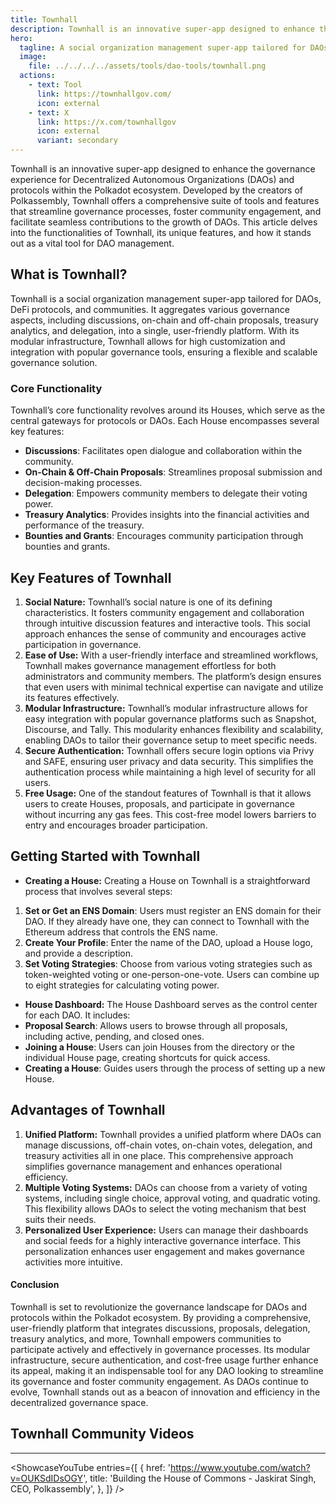 ```yaml
---
title: Townhall
description: Townhall is an innovative super-app designed to enhance the governance experience for Decentralized Autonomous Organizations (DAOs) and protocols within the Ethereum, Polkadot ecosystem and beyond.
hero:
  tagline: A social organization management super-app tailored for DAOs, DeFi protocols, and communities.
  image: 
    file: ../../../../assets/tools/dao-tools/townhall.png
  actions:
    - text: Tool
      link: https://townhallgov.com/
      icon: external
    - text: X
      link: https://x.com/townhallgov
      icon: external
      variant: secondary
---
```



Townhall is an innovative super-app designed to enhance the governance experience for Decentralized Autonomous Organizations (DAOs) and protocols within the Polkadot ecosystem. Developed by the creators of Polkassembly, Townhall offers a comprehensive suite of tools and features that streamline governance processes, foster community engagement, and facilitate seamless contributions to the growth of DAOs. This article delves into the functionalities of Townhall, its unique features, and how it stands out as a vital tool for DAO management.

## What is Townhall?
Townhall is a social organization management super-app tailored for DAOs, DeFi protocols, and communities. It aggregates various governance aspects, including discussions, on-chain and off-chain proposals, treasury analytics, and delegation, into a single, user-friendly platform. With its modular infrastructure, Townhall allows for high customization and integration with popular governance tools, ensuring a flexible and scalable governance solution.

### Core Functionality
Townhall’s core functionality revolves around its Houses, which serve as the central gateways for protocols or DAOs. Each House encompasses several key features:
- **Discussions**: Facilitates open dialogue and collaboration within the community.
- **On-Chain &amp; Off-Chain Proposals**: Streamlines proposal submission and decision-making processes.
- **Delegation**: Empowers community members to delegate their voting power.
- **Treasury Analytics**: Provides insights into the financial activities and performance of the treasury.
- **Bounties and Grants**: Encourages community participation through bounties and grants.

## Key Features of Townhall
1. **Social Nature:** Townhall’s social nature is one of its defining characteristics. It fosters community engagement and collaboration through intuitive discussion features and interactive tools. This social approach enhances the sense of community and encourages active participation in governance.
2. **Ease of Use:** With a user-friendly interface and streamlined workflows, Townhall makes governance management effortless for both administrators and community members. The platform’s design ensures that even users with minimal technical expertise can navigate and utilize its features effectively.
3. **Modular Infrastructure:** Townhall’s modular infrastructure allows for easy integration with popular governance platforms such as Snapshot, Discourse, and Tally. This modularity enhances flexibility and scalability, enabling DAOs to tailor their governance setup to meet specific needs.
4. **Secure Authentication:** Townhall offers secure login options via Privy and SAFE, ensuring user privacy and data security. This simplifies the authentication process while maintaining a high level of security for all users.
5. **Free Usage:** One of the standout features of Townhall is that it allows users to create Houses, proposals, and participate in governance without incurring any gas fees. This cost-free model lowers barriers to entry and encourages broader participation.

## Getting Started with Townhall
- **Creating a House:**
Creating a House on Townhall is a straightforward process that involves several steps:
1. **Set or Get an ENS Domain**: Users must register an ENS domain for their DAO. If they already have one, they can connect to Townhall with the Ethereum address that controls the ENS name.
2. **Create Your Profile**: Enter the name of the DAO, upload a House logo, and provide a description.
3. **Set Voting Strategies**: Choose from various voting strategies such as token-weighted voting or one-person-one-vote. Users can combine up to eight strategies for calculating voting power.

- **House Dashboard:**
The House Dashboard serves as the control center for each DAO. It includes:
- **Proposal Search**: Allows users to browse through all proposals, including active, pending, and closed ones.
- **Joining a House**: Users can join Houses from the directory or the individual House page, creating shortcuts for quick access.
- **Creating a House**: Guides users through the process of setting up a new House.

## Advantages of Townhall
1. **Unified Platform:** Townhall provides a unified platform where DAOs can manage discussions, off-chain votes, on-chain votes, delegation, and treasury activities all in one place. This comprehensive approach simplifies governance management and enhances operational efficiency.
2. **Multiple Voting Systems:** DAOs can choose from a variety of voting systems, including single choice, approval voting, and quadratic voting. This flexibility allows DAOs to select the voting mechanism that best suits their needs.
3. **Personalized User Experience:** Users can manage their dashboards and social feeds for a highly interactive governance interface. This personalization enhances user engagement and makes governance activities more intuitive.

#### Conclusion
Townhall is set to revolutionize the governance landscape for DAOs and protocols within the Polkadot ecosystem. By providing a comprehensive, user-friendly platform that integrates discussions, proposals, delegation, treasury analytics, and more, Townhall empowers communities to participate actively and effectively in governance processes. Its modular infrastructure, secure authentication, and cost-free usage further enhance its appeal, making it an indispensable tool for any DAO looking to streamline its governance and foster community engagement. As DAOs continue to evolve, Townhall stands out as a beacon of innovation and efficiency in the decentralized governance space.

## Townhall Community Videos
------------
<ShowcaseYouTube
  entries={[
    {
      href: 'https://www.youtube.com/watch?v=OUKSdIDsOGY',
      title: 'Building the House of Commons - Jaskirat Singh, CEO,  Polkassembly',
    },
  ]} />

